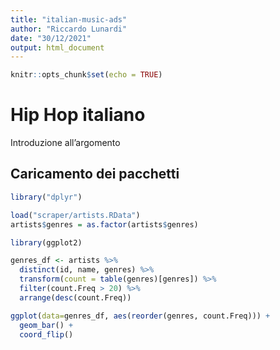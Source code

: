 ```yaml
---
title: "italian-music-ads"
author: "Riccardo Lunardi"
date: "30/12/2021"
output: html_document
---
```


```r
knitr::opts_chunk$set(echo = TRUE)
```

# Hip Hop italiano

Introduzione all'argomento

## Caricamento dei pacchetti 

```r
library("dplyr")
```

```r
load("scraper/artists.RData")
artists$genres = as.factor(artists$genres)
```

```r
library(ggplot2)

genres_df <- artists %>%
  distinct(id, name, genres) %>%
  transform(count = table(genres)[genres]) %>%
  filter(count.Freq > 20) %>%
  arrange(desc(count.Freq))

ggplot(data=genres_df, aes(reorder(genres, count.Freq))) +
  geom_bar() +
  coord_flip()
```




